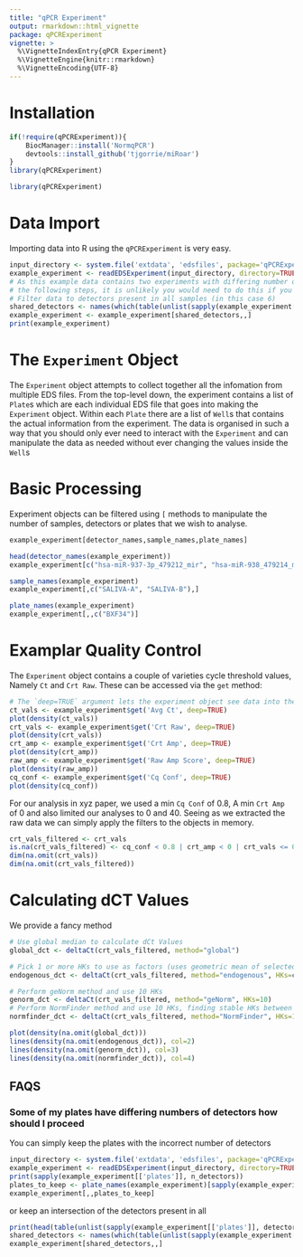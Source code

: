 ```yaml
---
title: "qPCR Experiment"
output: rmarkdown::html_vignette
package: qPCRExperiment
vignette: >
  %\VignetteIndexEntry{qPCR Experiment}
  %\VignetteEngine{knitr::rmarkdown}
  %\VignetteEncoding{UTF-8}
---
```


# Installation
```r
if(!require(qPCRExperiment)){
    BiocManager::install('NormqPCR')
    devtools::install_github('tjgorrie/miRoar')
}
library(qPCRExperiment)
```
```r
library(qPCRExperiment)
```

# Data Import
Importing data into R using the `qPCRExperiment` is very easy.
```r
input_directory <- system.file('extdata', 'edsfiles', package='qPCRExperiment')
example_experiment <- readEDSExperiment(input_directory, directory=TRUE, verbose=FALSE)
# As this example data contains two experiments with differing number of detectors we need to run
# the following steps, it is unlikely you would need to do this if you aren't mixing experiments as we are.
# Filter data to detectors present in all samples (in this case 6)
shared_detectors <- names(which(table(unlist(sapply(example_experiment[['plates']], detector_names))) == 6))
example_experiment <- example_experiment[shared_detectors,,]
print(example_experiment)
```

# The `Experiment` Object
The `Experiment` object attempts to collect together all the infomation from multiple EDS files. 
From the top-level down, the experiment contains a list of `Plate`s which are each individual EDS file that goes into
making the `Experiment` object. Within each `Plate` there are a list of `Well`s that contains the actual information from
the experiment. The data is organised in such a way that you should only ever need to interact with the `Experiment` and can 
manipulate the data as needed without ever changing the values inside the `Well`s

# Basic Processing

Experiment objects can be filtered using `[` methods to manipulate the number of samples, detectors or plates that 
we wish to analyse.
```r
example_experiment[detector_names,sample_names,plate_names]
```

```r
head(detector_names(example_experiment))
example_experiment[c("hsa-miR-937-3p_479212_mir", "hsa-miR-938_479214_mir", "hsa-miR-939-5p_478245_mir"),,]

sample_names(example_experiment)
example_experiment[,c("SALIVA-A", "SALIVA-B"),]

plate_names(example_experiment)
example_experiment[,,c("BXF34")]
```

# Examplar Quality Control
The `Experiment` object contains a couple of varieties cycle threshold values, Namely `Ct` and `Crt Raw`. These can be accessed via the `get` method:
```r
# The `deep=TRUE` argument lets the experiment object see data into the wells.
ct_vals <- example_experiment$get('Avg Ct', deep=TRUE)
plot(density(ct_vals))
crt_vals <- example_experiment$get('Crt Raw', deep=TRUE)
plot(density(crt_vals))
crt_amp <- example_experiment$get('Crt Amp', deep=TRUE)
plot(density(crt_amp))
raw_amp <- example_experiment$get('Raw Amp Score', deep=TRUE)
plot(density(raw_amp))
cq_conf <- example_experiment$get('Cq Conf', deep=TRUE)
plot(density(cq_conf))
```

For our analysis in xyz paper, we used a min `Cq Conf` of 0.8, A min `Crt Amp` of 0 and also limited our
analyses to 0 and 40.
Seeing as we extracted the raw data we can simply apply the filters to the objects in memory.
```r
crt_vals_filtered <- crt_vals
is.na(crt_vals_filtered) <- cq_conf < 0.8 | crt_amp < 0 | crt_vals <= 0 | crt_vals >= 40
dim(na.omit(crt_vals))
dim(na.omit(crt_vals_filtered))
```

# Calculating dCT Values
We provide a fancy method
```r
# Use global median to calculate dCt Values
global_dct <- deltaCt(crt_vals_filtered, method="global")

# Pick 1 or more HKs to use as factors (uses geometric mean of selected HKs)
endogenous_dct <- deltaCt(crt_vals_filtered, method="endogenous", HKs=c("hsa-miR-598-3p_478172_mir"))

# Perform geNorm method and use 10 HKs
genorm_dct <- deltaCt(crt_vals_filtered, method="geNorm", HKs=10)
# Perform NormFinder method and use 10 HKs, finding stable HKs between groups!
normfinder_dct <- deltaCt(crt_vals_filtered, method="NormFinder", HKs=10, group=c(1,2,2,1,1,2))

plot(density(na.omit(global_dct)))
lines(density(na.omit(endogenous_dct)), col=2)
lines(density(na.omit(genorm_dct)), col=3)
lines(density(na.omit(normfinder_dct)), col=4)
```

## FAQS

### Some of my plates have differing numbers of detectors how should I proceed
You can simply keep the plates with the incorrect number of detectors
```r
input_directory <- system.file('extdata', 'edsfiles', package='qPCRExperiment')
example_experiment <- readEDSExperiment(input_directory, directory=TRUE, verbose=FALSE)
print(sapply(example_experiment[['plates']], n_detectors))
plates_to_keep <- plate_names(example_experiment)[sapply(example_experiment[['plates']], n_detectors) == 754]
example_experiment[,,plates_to_keep]
```
or keep an intersection of the detectors present in all 
```r
print(head(table(unlist(sapply(example_experiment[['plates']], detector_names)))))
shared_detectors <- names(which(table(unlist(sapply(example_experiment[['plates']], detector_names))) == 6))
example_experiment[shared_detectors,,]
```